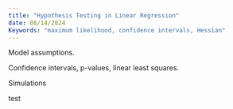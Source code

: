 ```yaml
---
title: "Hypothesis Testing in Linear Regression"
date: 08/14/2024
Keywords: "maximum likelihood, confidence intervals, Hessian"
---
```


Model assumptions.

Confidence intervals, p-values, linear least squares.

Simulations

test
